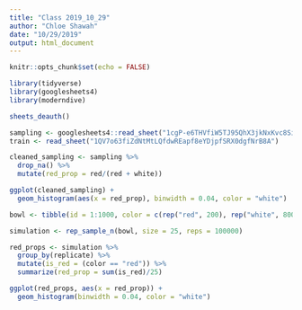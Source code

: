 ```yaml
---
title: "Class 2019_10_29"
author: "Chloe Shawah"
date: "10/29/2019"
output: html_document
---
```


```r
knitr::opts_chunk$set(echo = FALSE)

library(tidyverse)
library(googlesheets4)
library(moderndive)

```

```r

sheets_deauth()

sampling <- googlesheets4::read_sheet("1cgP-e6THVfiW5TJ95QhX3jkNxKvc8Sicp9k_BkSRd2I")
train <- read_sheet("1QV7o63fiZdNtMtLQfdwREapf8eYDjpfSRX0dgfNrB8A")

```
```r

cleaned_sampling <- sampling %>% 
  drop_na() %>% 
  mutate(red_prop = red/(red + white))

ggplot(cleaned_sampling) +
  geom_histogram(aes(x = red_prop), binwidth = 0.04, color = "white")

bowl <- tibble(id = 1:1000, color = c(rep("red", 200), rep("white", 800)))

simulation <- rep_sample_n(bowl, size = 25, reps = 100000)

red_props <- simulation %>%
  group_by(replicate) %>%
  mutate(is_red = (color == "red")) %>%
  summarize(red_prop = sum(is_red)/25)

ggplot(red_props, aes(x = red_prop)) +
  geom_histogram(binwidth = 0.04, color = "white")

```


